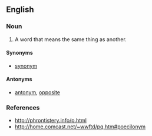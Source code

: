 ==English==
{{rfv}}
===Noun===
{{en-noun|poecilonyme}}

# A word that means the same thing as another.

====Synonyms====
* [[synonym]]

====Antonyms====
* [[antonym]], [[opposite]]

===References===
* http://phrontistery.info/p.html
* http://home.comcast.net/~wwftd/pq.htm#poecilonym